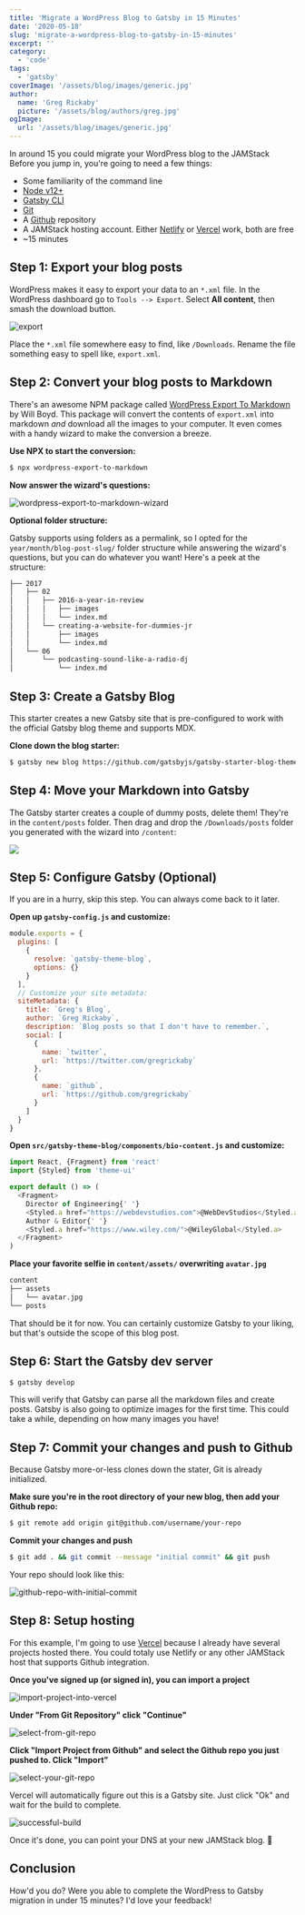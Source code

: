 ```yaml
---
title: 'Migrate a WordPress Blog to Gatsby in 15 Minutes'
date: '2020-05-18'
slug: 'migrate-a-wordpress-blog-to-gatsby-in-15-minutes'
excerpt: ''
category:
  - 'code'
tags:
  - 'gatsby'
coverImage: '/assets/blog/images/generic.jpg'
author:
  name: 'Greg Rickaby'
  picture: '/assets/blog/authors/greg.jpg'
ogImage:
  url: '/assets/blog/images/generic.jpg'
---
```


In around 15 you could migrate your WordPress blog to the JAMStack Before you jump in, you're going to need a few things:

- Some familiarity of the command line
- [Node v12+](https://nodejs.org)
- [Gatsby CLI](https://www.gatsbyjs.org/docs/gatsby-cli/)
- [Git](https://git-scm.com/)
- A [Github](https://github.com/) repository
- A JAMStack hosting account. Either [Netlify](https://app.netlify.com/) or [Vercel](https://vercel.com/) work, both are free
- ~15 minutes

## Step 1: Export your blog posts

WordPress makes it easy to export your data to an `*.xml` file. In the WordPress dashboard go to `Tools --> Export`. Select **All content**, then smash the download button.

![export](images/export-from-wordpress.png)

Place the `*.xml` file somewhere easy to find, like `/Downloads`. Rename the file something easy to spell like, `export.xml`.

## Step 2: Convert your blog posts to Markdown

There's an awesome NPM package called [WordPress Export To Markdown](https://github.com/lonekorean/wordpress-export-to-markdown) by Will Boyd. This package will convert the contents of `export.xml` into markdown _and_ download all the images to your computer. It even comes with a handy wizard to make the conversion a breeze.

**Use NPX to start the conversion:**

```bash
$ npx wordpress-export-to-markdown
```

**Now answer the wizard's questions:**

![wordpress-export-to-markdown-wizard](images/wordpress-export-to-markdown.png)

**Optional folder structure:**

Gatsby supports using folders as a permalink, so I opted for the `year/month/blog-post-slug/` folder structure while answering the wizard's questions, but you can do whatever you want! Here's a peek at the structure:

```bash
├── 2017
│   ├── 02
│   │   ├── 2016-a-year-in-review
│   │   │   ├── images
│   │   │   └── index.md
│   │   └── creating-a-website-for-dummies-jr
│   │       ├── images
│   │       └── index.md
│   └── 06
│       └── podcasting-sound-like-a-radio-dj
│           └── index.md
```

## Step 3: Create a Gatsby Blog

This starter creates a new Gatsby site that is pre-configured to work with the official Gatsby blog theme and supports MDX.

**Clone down the blog starter:**

```bash
$ gatsby new blog https://github.com/gatsbyjs/gatsby-starter-blog-theme
```

## Step 4: Move your Markdown into Gatsby

The Gatsby starter creates a couple of dummy posts, delete them! They're in the `content/posts` folder. Then drag and drop the `/Downloads/posts` folder you generated with the wizard into `/content`:

![](/assets/blog/images/move-posts-to-gatsby.gif)

## Step 5: Configure Gatsby (Optional)

If you are in a hurry, skip this step. You can always come back to it later.

**Open up `gatsby-config.js` and customize:**

```javascript
module.exports = {
  plugins: [
    {
      resolve: `gatsby-theme-blog`,
      options: {}
    }
  ],
  // Customize your site metadata:
  siteMetadata: {
    title: `Greg's Blog`,
    author: `Greg Rickaby`,
    description: `Blog posts so that I don't have to remember.`,
    social: [
      {
        name: `twitter`,
        url: `https://twitter.com/gregrickaby`
      },
      {
        name: `github`,
        url: `https://github.com/gregrickaby`
      }
    ]
  }
}
```

**Open `src/gatsby-theme-blog/components/bio-content.js` and customize:**

```javascript
import React, {Fragment} from 'react'
import {Styled} from 'theme-ui'

export default () => (
  <Fragment>
    Director of Engineering{' '}
    <Styled.a href="https://webdevstudios.com">@WebDevStudios</Styled.a> /
    Author & Editor{' '}
    <Styled.a href="https://www.wiley.com/">@WileyGlobal</Styled.a>
  </Fragment>
)
```

**Place your favorite selfie in `content/assets/` overwriting `avatar.jpg`**

```bash
content
├── assets
│   └── avatar.jpg
└── posts
```

That should be it for now. You can certainly customize Gatsby to your liking, but that's outside the scope of this blog post.

## Step 6: Start the Gatsby dev server

```bash
$ gatsby develop
```

This will verify that Gatsby can parse all the markdown files and create posts. Gatsby is also going to optimize images for the first time. This could take a while, depending on how many images you have!

## Step 7: Commit your changes and push to Github

Because Gatsby more-or-less clones down the stater, Git is already initialized.

**Make sure you're in the root directory of your new blog, then add your Github repo:**

```bash
$ git remote add origin git@github.com/username/your-repo
```

**Commit your changes and push**

```bash
$ git add . && git commit --message "initial commit" && git push
```

Your repo should look like this:

![github-repo-with-initial-commit](images/github-repo-with-initial-commit.png)

## Step 8: Setup hosting

For this example, I'm going to use [Vercel](https://vercel.com) because I already have several projects hosted there. You could totaly use Netlify or any other JAMStack host that supports Github integration.

**Once you've signed up (or signed in), you can import a project**

![import-project-into-vercel](images/import-project-into-vercel.png)

**Under "From Git Repository" click "Continue"**

![select-from-git-repo](images/select-from-git-repo.png)

**Click "Import Project from Github" and select the Github repo you just pushed to. Click "Import"**

![select-your-git-repo](images/select-your-repo.png)

Vercel will automatically figure out this is a Gatsby site. Just click "Ok" and wait for the build to complete.

![successful-build](images/successful-build.png)

Once it's done, you can point your DNS at your new JAMStack blog. 💪

## Conclusion

How'd you do? Were you able to complete the WordPress to Gatsby migration in under 15 minutes? I'd love your feedback!
